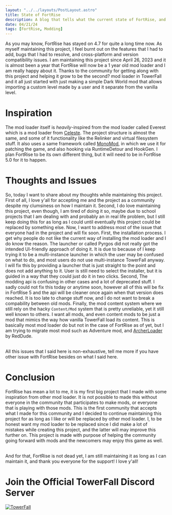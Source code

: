 ```yaml
---
layout: "../../layouts/PostLayout.astro"
title: State of FortRise
description: A blog that tells what the current state of FortRise, and some updates coming to it. 
date: 04/21/24
tags: [FortRise, Modding]
---
```



As you may know, FortRise has stayed on 4.7 for quite a long time now. As myself maintaining this project, I feel burnt out on the features that I had to add,
bugs that I had to resolve, and cross-platform and version compatibility issues. I am maintaining this project since April 26, 2023 and it is almost been a year
that FortRise will now be a 1 year old mod loader and I am really happy about it. Thanks to the community for getting along with this project and helping it grow
to be the second? mod loader in TowerFall and it all just started with just making a simple Dark World mod that allows importing a custom level made by a user 
and it separate from the vanilla level. 

# Inspiration
The mod loader itself is *heavily*-inspired from the mod loader called Everest which is a mod loader from [Celeste](https://github.com/EverestAPI/Everest). 
The project structure is almost the same, and some of it functionality like the Relinker and virtual filesystem stuff. It also uses a same framework called 
[MonoMod](https://github.com/MonoMod/MonoMod), in which we use it for patching the game, and also hooking via RuntimeDetour and HookGen. I plan FortRise to be 
its own different thing, but it will need to be in FortRise 5.0 for it to happen.

# Thoughts and Issues
So, today I want to share about my thoughts while maintaining this project. First of all, I love y'all for accepting me and the project as a community despite
my clumsiness on how I maintain it. Second, I do love maintaining this project, even though, I am tired of doing it so, maybe due to school projects that I am
dealing with and probably an in real life problem, but I still keep doing this for as long as I could until eventually this project could be replaced 
by something else. Now, I want to address most of the issue that everyone had in the project and will fix soon. First, the installation process. I get why people
do not like the current way of installing the mod loader and I do know the reason. The launcher or called Pyrgos did not really got the intended UI-friendly approach
of doing it. It is due to because of I keep trying it to be a multi-instance launcher in which the user may be confused on what to do, and most users do not use
multi-instance TowerFall anyway. I will fix this by providing a launcher that is just straight to the point and does not add anything to it. User is still need to
select the installer, but it is guided in a way that they could just do it in two clicks. Second, The modding api is confusing in other cases and a lot of 
deprecated stuff. I sadly could not fix this today or anytime soon, however all of this will be fix in FortRise 5 and the api will be cleaner once again when that
version does reached. It is too late to change stuff now, and I do not want to break a compability between old mods. Finally, the mod content system where we still
rely on the hacky `Content/Mod` system that is pretty unreliable, yet it still well known to others. I want all mods, and even content mods to be just a mod that
mimics the way how vanilla TowerFall load its content. This is basically most mod loader do but not in the case of FortRise as of yet, but I am trying to migrate
most mod such as Adventure mod, and [ArcherLoader](https://github.com/RedDude/ArcherLoader) by RedDude.

<br/>
All this issues that I said here is non-exhaustive, tell me more if you have other issue with FortRise besides on what I said here.

# Conclusion
FortRise has mean a lot to me, it is my first big project that I made with some inspiration from other mod loader. It is not possible to made this without everyone
in the community that participates to make mods, or everyone that is playing with those mods. This is the first community that accepts what I made for this community
and I decided to continue maintaining this project for as long as I like or will be replaced by other mod loader. I, to be honest want my mod loader to be replaced
since I did make a lot of mistakes while creating this project, and the latter will may improve this further on. This project is made with purpose of helping the
community going forward with mods and the newcomers may enjoy this game as well. 

<br/>
And for that, FortRise is not dead yet, I am still maintaining it as long as I can maintain it, and thank you everyone for the support! I love y'all!

# Join the Official TowerFall Discord Server
<a href="https://discord.gg/m25mWsSv8P">
 <img alt="TowerFall" src="https://discordapp.com/api/guilds/248961953656078337/embed.png?style=banner2" />
</a>
